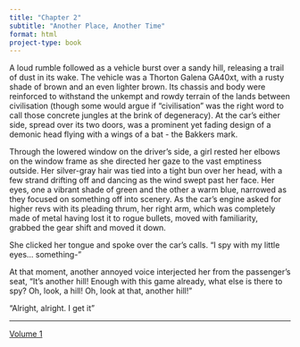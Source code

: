```yaml
---
title: "Chapter 2"
subtitle: "Another Place, Another Time"
format: html
project-type: book
---
```


A loud rumble followed as a vehicle burst over a sandy hill, releasing a trail of dust in its wake. The vehicle was a Thorton Galena GA40xt, with a rusty shade of brown and an even lighter brown. Its chassis and body were reinforced to withstand the unkempt and rowdy terrain of the lands between civilisation (though some would argue if "civilisation" was the right word to call those concrete jungles at the brink of degeneracy). At the car's either side, spread over its two doors, was a prominent yet fading design of a demonic head flying with a wings of a bat - the Bakkers mark.

Through the lowered window on the driver's side, a girl rested her elbows on the window frame as she directed her gaze to the vast emptiness outside. Her silver-gray hair was tied into a tight bun over her head, with a few strand drifting off and dancing as the wind swept past her face. Her eyes, one a vibrant shade of green and the other a warm blue, narrowed as they focused on something off into scenery. As the car's engine asked for higher revs with its pleading thrum, her right arm, which was completely made of metal having lost it to rogue bullets, moved with familiarity, grabbed the gear shift and moved it down. 

She clicked her tongue and spoke over the car's calls. "I spy with my little eyes... something-"

At that moment, another annoyed voice interjected her from the passenger's seat, "It's another hill! Enough with this game already, what else is there to spy? Oh, look, a hill! Oh, look at that, another hill!"

"Alright, alright. I get it "

____

[Volume 1](./index.qmd)